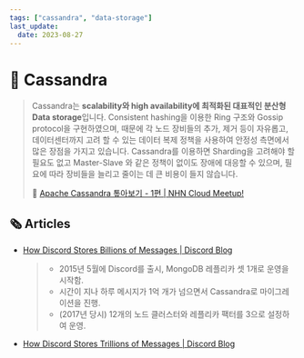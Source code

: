 ```yaml
---
tags: ["cassandra", "data-storage"]
last_update:
  date: 2023-08-27
---
```


# 👀️ Cassandra

> Cassandra는 **scalability와 high availability에 최적화된 대표적인 분산형 Data storage**입니다. Consistent hashing을 이용한 Ring 구조와 Gossip protocol을 구현하였으며, 때문에 각 노드 장비들의 추가, 제거 등이 자유롭고, 데이터센터까지 고려 할 수 있는 데이터 복제 정책을 사용하여 안정성 측면에서 많은 장점을 가지고 있습니다. Cassandra를 이용하면 Sharding을 고려해야 할 필요도 없고 Master-Slave 와 같은 정책이 없이도 장애에 대응할 수 있으며, 필요에 따라 장비들을 늘리고 줄이는 데 큰 비용이 들지 않습니다.
>
> 🔗 [Apache Cassandra 톺아보기 - 1편 | NHN Cloud Meetup!](https://meetup.nhncloud.com/posts/58)

## 🗞️ Articles

- [How Discord Stores Billions of Messages | Discord Blog](https://discord.com/blog/how-discord-stores-billions-of-messages)
  > - 2015년 5월에 Discord를 출시, MongoDB 레플리카 셋 1개로 운영을 시작함.
  > - 시간이 지나 하루 메시지가 1억 개가 넘으면서 Cassandra로 마이그레이션을 진행.
  > - (2017년 당시) 12개의 노드 클러스터와 레플리카 팩터를 3으로 설정하여 운영.
- [How Discord Stores Trillions of Messages | Discord Blog](https://discord.com/blog/how-discord-stores-trillions-of-messages)
